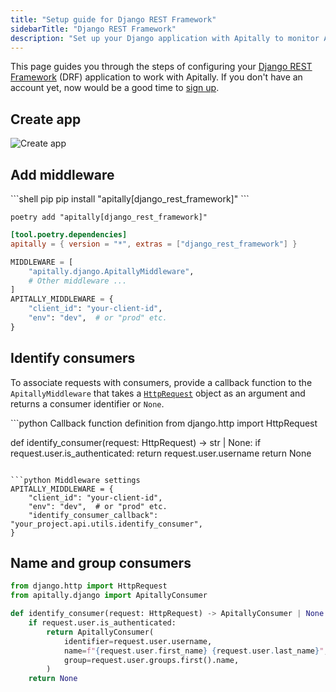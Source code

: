 ```yaml
---
title: "Setup guide for Django REST Framework"
sidebarTitle: "Django REST Framework"
description: "Set up your Django application with Apitally to monitor API traffic, errors, performance and uptime."
---
```



This page guides you through the steps of configuring your [Django REST Framework](https://www.django-rest-framework.org) (DRF) application to work with Apitally. If you don't have an account yet, now would be a good time to [sign up](https://app.apitally.io/?signup).

<SetupGuideStartSnippet framework="Django REST Framework" />

## Create app

<CreateAppSnippet1 framework="Django REST Framework" />

![Create app](https://assets.apitally.io/docs/create-app-django-rest-framework.png)

<CreateAppSnippet2 />

## Add middleware

<AddMiddlewarePythonSnippet framework="Django" extra="django_rest_framework" />

<CodeGroup>
```shell pip
pip install "apitally[django_rest_framework]"
```

```shell poetry
poetry add "apitally[django_rest_framework]"
```

```toml pyproject.toml
[tool.poetry.dependencies]
apitally = { version = "*", extras = ["django_rest_framework"] }
```
</CodeGroup>

<ConfigureDjangoMiddlewareSnippet />

```python
MIDDLEWARE = [
    "apitally.django.ApitallyMiddleware",
    # Other middleware ...
]
APITALLY_MIDDLEWARE = {
    "client_id": "your-client-id",
    "env": "dev",  # or "prod" etc.
}
```

<div style={{ marginTop: "-0.5rem" }}>
  <UWSGIWarning framework="Django" />
</div>

<Snippet file="add-middleware-check.mdx" />

## Identify consumers

<Snippet file="identify-consumers.mdx" />

To associate requests with consumers, provide a <Tooltip tip="See example below">callback function</Tooltip> to the `ApitallyMiddleware` that takes a [`HttpRequest`](https://docs.djangoproject.com/en/4.2/ref/request-response/#httprequest-objects) object as an argument and returns a consumer identifier or `None`.

<CodeGroup>
```python Callback function definition
from django.http import HttpRequest

def identify_consumer(request: HttpRequest) -> str | None:
    if request.user.is_authenticated:
        return request.user.username
    return None
```

```python Middleware settings
APITALLY_MIDDLEWARE = {
    "client_id": "your-client-id",
    "env": "dev",  # or "prod" etc.
    "identify_consumer_callback": "your_project.api.utils.identify_consumer",
}
```
</CodeGroup>

<ConsumerIdentifierSnippet />

<Snippet file="identify-consumers-check.mdx" />

## Name and group consumers

<ConsumerNameGroupSnippet language="python" />

```python
from django.http import HttpRequest
from apitally.django import ApitallyConsumer

def identify_consumer(request: HttpRequest) -> ApitallyConsumer | None:
    if request.user.is_authenticated:
        return ApitallyConsumer(
            identifier=request.user.username,
            name=f"{request.user.first_name} {request.user.last_name}",
            group=request.user.groups.first().name,
        )
    return None
```
